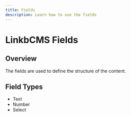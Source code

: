 ```yaml
---
title: Fields
description: Learn how to use the fields
---
```


# LinkbCMS Fields

## Overview

The fields are used to define the structure of the content.

## Field Types

- Text
- Number
- Select